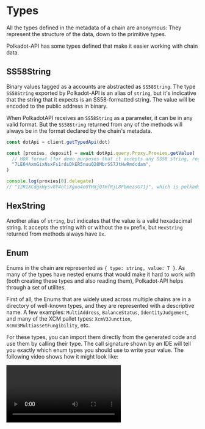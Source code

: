 # Types

All the types defined in the metadata of a chain are anonymous: They represent the structure of the data, down to the primitive types.

Polkadot-API has some types defined that make it easier working with chain data.

## SS58String

Binary values tagged as a accounts are abstracted as `SS58String`. The type `SS58String` exported by Polkadot-API is an alias of `string`, but it's indicative that the string that it expects is an SS58-formatted string. The value will be encoded to the public address in binary.

When PolkadotAPI receives an `SS58String` as a parameter, it can be in any valid format. But the `SS58String` returned from any of the methods will always be in the format declared by the chain's metadata.

```ts
const dotApi = client.getTypedApi(dot)

const [proxies, deposit] = await dotApi.query.Proxy.Proxies.getValue(
  // HDX format (for demo purposes that it accepts any SS58 string, regardless of the chain)
  "7LE64AxmGixNsxFs1rdsDkER5nuuQ28MbrSS7JtHwRmdcdam",
)

console.log(proxies[0].delegate)
// "12R1XCdgkHysv8Y4ntiXguo4eUYHXjQTmfRjL8FbmezsG71j", which is polkadot's format
```

## HexString

Another alias of `string`, but indicates that the value is a valid hexadecimal string. It accepts the string with or without the `0x` prefix, but `HexString` returned from methods always have `0x`.

## Enum

Enums in the chain are represented as `{ type: string, value: T }`. As many of the types have nested enums that would make it hard to work with (both creating these types and also reading them), Polkadot-API helps through a set of utilites.

First of all, the Enums that are widely used across multiple chains are in a directory of well-known types, and they are represented with a descriptive name. A few examples: `MultiAddress`, `BalanceStatus`, `IdentityJudgement`, and many of the XCM pallet types: `XcmV3Junction`, `XcmV3MultiassetFungibility`, etc.

For these types, you can import them directly from the generated code and use them by calling their type. The call signature shown by an IDE will tell you exactly which enum types you should use to write your value. The following video shows how it might look like:

<video src="enums.mp4" controls />

The enums that are not well-known types, they are anonymous. In that case, you will find something like the following in the call signature:

```ts
(value: IEnum<{
    transfer_allow_death: {
        dest: MultiAddress;
        value: bigint;
    };
    force_transfer: {
        dest: MultiAddress;
        value: bigint;
        source: MultiAddress;
    };
    ... 4 more ...;
    force_set_balance: {
        ...;
    };
}>) => PolkadotRuntimeRuntimeCall
```

This indicates that the parameter value is an enum, whose key will be either one of the keys of the object type (i.e. `transfer_allow_death`, `force_transfer`, ..., `force_set_balance`), and the type will be the value for that particular key.

For these cases, you should use the function `Enum(type, value)`, imported from `polkadot-api`. This has full type inference support, and creates an Enum object that can be used as a parameter of a call:

```ts
dotApi.apis.TransactionPaymentCallApi.query_call_info(
  PolkadotRuntimeRuntimeCall.Balances(
    Enum("transfer_allow_death", { dest: MultiAddress.Id(address), value: 3n }),
  ),
  10,
)
```

When reading from Enums, these are objects with `{ type: string, value: unknown }` with discriminated types based on the `type` (so if you do `switch (enum.type) {` you will have the correct value for the `type`).

## Binary

Any array of u8's is represented as Binary. This is a utility type that has a few functions to easily create binary data:

```ts
Binary.fromBytes(new Uint8Array())
Binary.fromHex("0b187a23c4f65d86c9a324b56f7e81aa")
const binary = Binary.fromText("Text that will be turned into binary")

binary.asBytes() // Uint8Array
binary.asHex() // "0x5465787420746861742077696c6c206265207475726e656420696e746f2062696e617279"
binary.asText() // "Text that will be turned into binary"
```

## FixedSizeBinary&lt;L&gt;

Same as `Binary`, but when the chain metadata specifies a length. The length is shown as a type parameter, for reference.

## FixedSizeArray&lt;L, T&gt;

When the metadata has a type that's an array of a specific length, that's also shown as a `FixedSizeArray<L, T>`, which is a superset of `Array<T>`, except that it checks that the length must be `L`.

## Interface types

The types returned from any call are available through the top-level exports

```ts
import {
  dot,
  DotQueries,
  DotCalls,
  DotConstants,
  DotErrors,
  DotEvents,
} from "@polkadot-api/descriptors"

// Storage queries
function processAccount(account: DotQueries["System"]["Account"]["Value"]) {
  // ...
}
processAccount(await dotApi.query.System.Account.getValue("SS58Account"))

// Constants
function formatSS58Account(
  value: DotConstants["System"]["SS58Prefix"],
  account: Uint8Array,
) {
  // ...
}
formatSS58Account(await dotApi.constants.System.SS58Prefix(), new Uint8Array())

// Transactions
function performTransfer(
  transfer: DotCalls["Balances"]["transfer_allow_death"],
) {
  return dotApi.tx.Balances.transfer_allow_death(transfer).signAndSubmit(signer)
}
performTransfer({
  dest: MultiAddress.Id("SS58Account"),
  value: 100n,
})

// Events
function reactToNewAccount(event: DotEvents["System"]["NewAccount"]) {
  // ...
}

// Errors
function logError(error: DotErrors["System"]["InvalidSpecName"]) {
  // ...
}
```
